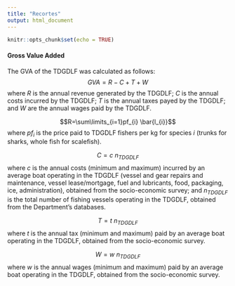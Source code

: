 ```yaml
---
title: "Recortes"
output: html_document
---
```


```r
knitr::opts_chunk$set(echo = TRUE)
```

#### Gross Value Added
The GVA of the TDGDLF was calculated as follows:
$$GVA=R - C + T + W$$
where $R$ is the annual revenue generated by the TDGDLF; $C$ is the annual costs incurred by the TDGDLF; $T$ is the annual taxes payed by the TDGDLF; and $W$ are the annual wages paid by the TDGDLF.

$$R=\sum\limits_{i=1}pf_{i} \bar{l_{i}}$$
where $pf_{i}$ is the price paid to TDGDLF fishers per kg for species $i$ (trunks for sharks, whole fish for scalefish).

$$C=c\  n_{TDGDLF}$$
where $c$ is the annual costs (minimum and maximum) incurred by an average boat operating in the TDGDLF (vessel and gear repairs and maintenance, vessel lease/mortgage, fuel and lubricants, food, packaging, ice, administration), obtained from the socio-economic survey; and $n_{TDGDLF}$ is the total number of fishing vessels operating in the TDGDLF, obtained from the Department's databases.


$$T=t\  n_{TDGDLF}$$
where $t$ is the annual tax (minimum and maximum) paid by an average boat operating in the TDGDLF, obtained from the socio-economic survey.

$$W=w\  n_{TDGDLF}$$
where $w$ is the annual wages (minimum and maximum) paid by an average boat operating in the TDGDLF, obtained from the socio-economic survey.
